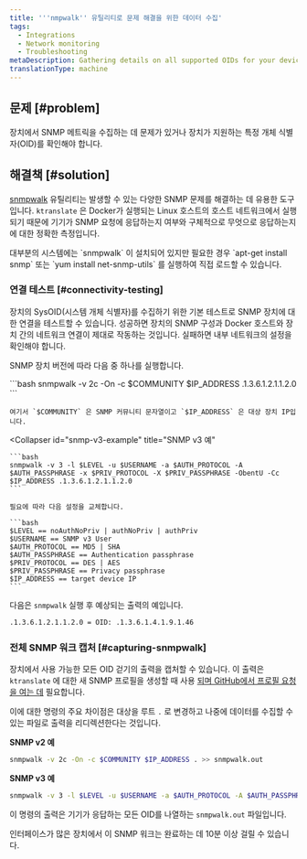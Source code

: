```yaml
---
title: '''nmpwalk'' 유틸리티로 문제 해결을 위한 데이터 수집'
tags:
  - Integrations
  - Network monitoring
  - Troubleshooting
metaDescription: Gathering details on all supported OIDs for your device using the 'snmpwalk' utility.
translationType: machine
---
```


## 문제 [#problem]

장치에서 SNMP 메트릭을 수집하는 데 문제가 있거나 장치가 지원하는 특정 개체 식별자(OID)를 확인해야 합니다.

## 해결책 [#solution]

[snmpwalk](https://helpmanual.io/help/snmpwalk/) 유틸리티는 발생할 수 있는 다양한 SNMP 문제를 해결하는 데 유용한 도구입니다. `ktranslate` 은 Docker가 실행되는 Linux 호스트의 호스트 네트워크에서 실행되기 때문에 기기가 SNMP 요청에 응답하는지 여부와 구체적으로 무엇으로 응답하는지에 대한 정확한 측정입니다.

<Callout variant="tip">
  대부분의 시스템에는 `snmpwalk` 이 설치되어 있지만 필요한 경우 `apt-get install snmp` 또는 `yum install net-snmp-utils` 를 실행하여 직접 로드할 수 있습니다.
</Callout>

### 연결 테스트 [#connectivity-testing]

장치의 SysOID(시스템 개체 식별자)를 수집하기 위한 기본 테스트로 SNMP 장치에 대한 연결을 테스트할 수 있습니다. 성공하면 장치의 SNMP 구성과 Docker 호스트와 장치 간의 네트워크 연결이 제대로 작동하는 것입니다. 실패하면 내부 네트워크의 설정을 확인해야 합니다.

SNMP 장치 버전에 따라 다음 중 하나를 실행합니다.

<CollapserGroup>
  <Collapser
    id="snmp-v2c-example"
    title="SNMP v2c 예"
  >
    ```bash
    snmpwalk -v 2c -On -c $COMMUNITY $IP_ADDRESS .1.3.6.1.2.1.1.2.0
    ```

    여기서 `$COMMUNITY` 은 SNMP 커뮤니티 문자열이고 `$IP_ADDRESS` 은 대상 장치 IP입니다.
  </Collapser>

  <Collapser
    id="snmp-v3-example"
    title="SNMP v3 예"
  >
    ```bash
    snmpwalk -v 3 -l $LEVEL -u $USERNAME -a $AUTH_PROTOCOL -A $AUTH_PASSPHRASE -x $PRIV_PROTOCOL -X $PRIV_PASSPHRASE -ObentU -Cc $IP_ADDRESS .1.3.6.1.2.1.1.2.0
    ```

    필요에 따라 다음 설정을 교체합니다.

    ```bash
    $LEVEL == noAuthNoPriv | authNoPriv | authPriv
    $USERNAME == SNMP v3 User
    $AUTH_PROTOCOL == MD5 | SHA
    $AUTH_PASSPHRASE == Authentication passphrase
    $PRIV_PROTOCOL == DES | AES
    $PRIV_PASSPHRASE == Privacy passphrase
    $IP_ADDRESS == target device IP
    ```
  </Collapser>
</CollapserGroup>

다음은 `snmpwalk` 실행 후 예상되는 출력의 예입니다.

```bash
.1.3.6.1.2.1.1.2.0 = OID: .1.3.6.1.4.1.9.1.46
```

### 전체 SNMP 워크 캡처 [#capturing-snmpwalk]

장치에서 사용 가능한 모든 OID 걷기의 출력을 캡처할 수 있습니다. 이 출력은 `ktranslate` 에 대한 새 SNMP 프로필을 생성할 때 사용 [되며 GitHub에서 프로필 요청을 여는 데](https://github.com/kentik/snmp-profiles/issues/new/choose) 필요합니다.

이에 대한 명령의 주요 차이점은 대상을 루트 `.` 로 변경하고 나중에 데이터를 수집할 수 있는 파일로 출력을 리디렉션한다는 것입니다.

**SNMP v2 예**

```bash
snmpwalk -v 2c -On -c $COMMUNITY $IP_ADDRESS . >> snmpwalk.out
```

**SNMP v3 예**

```bash
snmpwalk -v 3 -l $LEVEL -u $USERNAME -a $AUTH_PROTOCOL -A $AUTH_PASSPHRASE -x $PRIV_PROTOCOL -X $PRIV_PASSPHRASE -ObentU -Cc $IP_ADDRESS . >> snmpwalk.out
```

이 명령의 출력은 기기가 응답하는 모든 OID를 나열하는 `snmpwalk.out` 파일입니다.

<Callout variant="tip">
  인터페이스가 많은 장치에서 이 SNMP 워크는 완료하는 데 10분 이상 걸릴 수 있습니다.
</Callout>